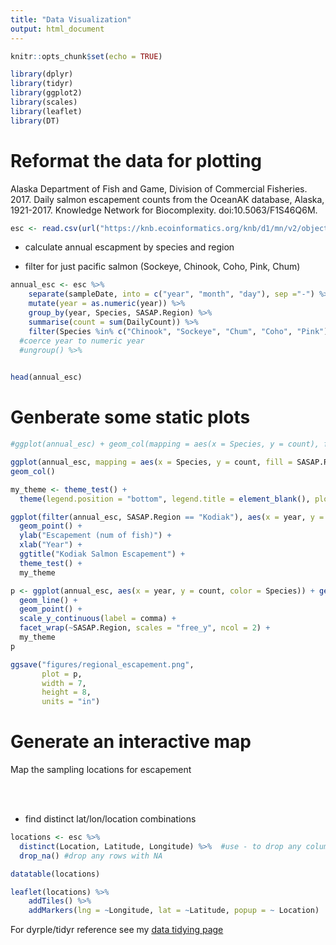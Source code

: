 ```yaml
---
title: "Data Visualization"
output: html_document
---
```


```r
knitr::opts_chunk$set(echo = TRUE)
```

```r
library(dplyr)
library(tidyr)
library(ggplot2)
library(scales)
library(leaflet)
library(DT)

```



# Reformat the data for plotting

Alaska Department of Fish and Game, Division of Commercial Fisheries. 2017. Daily salmon escapement counts from the OceanAK database, Alaska, 1921-2017. Knowledge Network for Biocomplexity. doi:10.5063/F1S46Q6M.

```r
esc <- read.csv(url("https://knb.ecoinformatics.org/knb/d1/mn/v2/object/urn%3Auuid%3Af119a05b-bbe7-4aea-93c6-85434dcb1c5e", method = "libcurl"), stringsAsFactors = FALSE)
```

* calculate annual escapment by species and region

* filter for just pacific salmon (Sockeye, Chinook, Coho, Pink, Chum)

```r
annual_esc <- esc %>%
    separate(sampleDate, into = c("year", "month", "day"), sep ="-") %>% 
    mutate(year = as.numeric(year)) %>% 
    group_by(year, Species, SASAP.Region) %>% 
    summarise(count = sum(DailyCount)) %>% 
    filter(Species %in% c("Chinook", "Sockeye", "Chum", "Coho", "Pink")) 
  #coerce year to numeric year
  #ungroup() %>% 
 

head(annual_esc)
```



# Genberate some static plots

```r
#ggplot(annual_esc) + geom_col(mapping = aes(x = Species, y = count), fill = "light yellow")

ggplot(annual_esc, mapping = aes(x = Species, y = count, fill = SASAP.Region)) + #scale_fill_brewer(palette = "Dark2") +
geom_col()

```

```r
my_theme <- theme_test() +
  theme(legend.position = "bottom", legend.title = element_blank(), plot.title = element_text(hjust=0.5, color="black"))

```



```r
ggplot(filter(annual_esc, SASAP.Region == "Kodiak"), aes(x = year, y = count, color = Species)) + geom_line()+
  geom_point() +
  ylab("Escapement (num of fish)") +
  xlab("Year") +
  ggtitle("Kodiak Salmon Escapement") +
  theme_test() +
  my_theme


```
```r
p <- ggplot(annual_esc, aes(x = year, y = count, color = Species)) + geom_line() +
  geom_line() +
  geom_point() +
  scale_y_continuous(label = comma) +
  facet_wrap(~SASAP.Region, scales = "free_y", ncol = 2) +
  my_theme
p

ggsave("figures/regional_escapement.png",
       plot = p,
       width = 7,
       height = 8,
       units = "in")

```

 
# Generate an interactive map
Map the sampling locations for escapement

<br/>
<br/>
 
* find distinct lat/lon/location combinations

```r
locations <- esc %>% 
  distinct(Location, Latitude, Longitude) %>%  #use - to drop any column not be included
  drop_na() #drop any rows with NA


```

```r
datatable(locations)

```

```r
leaflet(locations) %>% 
    addTiles() %>% 
    addMarkers(lng = ~Longitude, lat = ~Latitude, popup = ~ Location)

```

For dyrple/tidyr reference see my [data tidying page](https://cwang2019.github.io/arctic-training/data-tiding.html)

<br/>
<br/>
<br/>